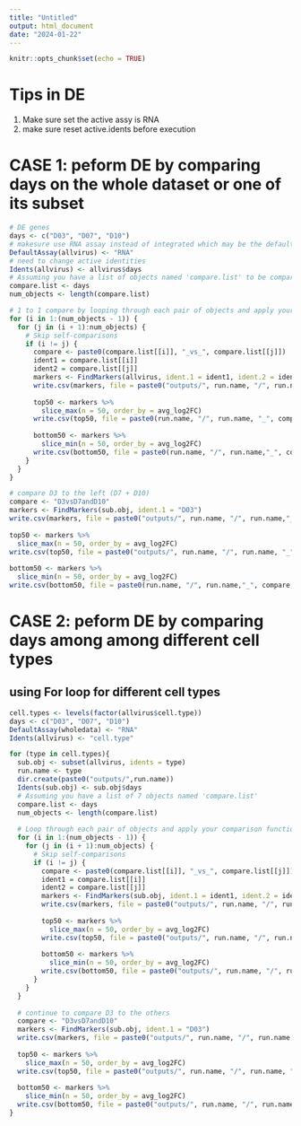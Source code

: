 ```yaml
---
title: "Untitled"
output: html_document
date: "2024-01-22"
---
```


```r
knitr::opts_chunk$set(echo = TRUE)
```

# Tips in DE
1. Make sure set the active assy is RNA
2. make sure reset active.idents before execution

# CASE 1: peform DE by comparing days on the whole dataset or one of its subset
```r
# DE genes
days <- c("D03", "D07", "D10")
# makesure use RNA assay instead of integrated which may be the default
DefaultAssay(allvirus) <- "RNA"
# need to change active identities
Idents(allvirus) <- allvirus$days
# Assuming you have a list of objects named 'compare.list' to be compared
compare.list <- days
num_objects <- length(compare.list)

# 1 to 1 compare by looping through each pair of objects and apply your comparison function
for (i in 1:(num_objects - 1)) {
  for (j in (i + 1):num_objects) {
    # Skip self-comparisons
    if (i != j) {
      compare <- paste0(compare.list[[i]], "_vs_", compare.list[[j]])
      ident1 = compare.list[[i]]
      ident2 = compare.list[[j]]
      markers <- FindMarkers(allvirus, ident.1 = ident1, ident.2 = ident2)
      write.csv(markers, file = paste0("outputs/", run.name, "/", run.name,"_", compare,"_DE_genes.csv"))
  
      top50 <- markers %>%
        slice_max(n = 50, order_by = avg_log2FC)
      write.csv(top50, file = paste0(run.name, "/", run.name, "_", compare,"_top50_genes.csv"))
      
      bottom50 <- markers %>%
        slice_min(n = 50, order_by = avg_log2FC)
      write.csv(bottom50, file = paste0(run.name, "/", run.name,"_", compare,"_bottom50_genes.csv"))
    }
  }
}

# compare D3 to the left (D7 + D10)
compare <- "D3vsD7andD10"
markers <- FindMarkers(sub.obj, ident.1 = "D03")
write.csv(markers, file = paste0("outputs/", run.name, "/", run.name,"_", compare,"_DE_genes.csv"))
  
top50 <- markers %>%
  slice_max(n = 50, order_by = avg_log2FC)
write.csv(top50, file = paste0("outputs/", run.name, "/", run.name, "_", compare,"_top50_genes.csv"))
  
bottom50 <- markers %>%
  slice_min(n = 50, order_by = avg_log2FC)
write.csv(bottom50, file = paste0(run.name, "/", run.name,"_", compare,"_bottom50_genes.csv"))

```

# CASE 2: peform DE by comparing days among among different cell types

## using For loop for different cell types
```r
cell.types <- levels(factor(allvirus$cell.type)) 
days <- c("D03", "D07", "D10")
DefaultAssay(wholedata) <- "RNA"
Idents(allvirus) <- "cell.type" 

for (type in cell.types){
  sub.obj <- subset(allvirus, idents = type)
  run.name <- type
  dir.create(paste0("outputs/",run.name))
  Idents(sub.obj) <- sub.obj$days
  # Assuming you have a list of 7 objects named 'compare.list'
  compare.list <- days
  num_objects <- length(compare.list)
  
  # Loop through each pair of objects and apply your comparison function
  for (i in 1:(num_objects - 1)) {
    for (j in (i + 1):num_objects) {
      # Skip self-comparisons
      if (i != j) {
        compare <- paste0(compare.list[[i]], "_vs_", compare.list[[j]])
        ident1 = compare.list[[i]]
        ident2 = compare.list[[j]]
        markers <- FindMarkers(sub.obj, ident.1 = ident1, ident.2 = ident2)
        write.csv(markers, file = paste0("outputs/", run.name, "/", run.name,"_", compare,"_DE_genes.csv"))
        
        top50 <- markers %>%
          slice_max(n = 50, order_by = avg_log2FC)
        write.csv(top50, file = paste0("outputs/", run.name, "/", run.name, "_", compare,"_top50_genes.csv"))
        
        bottom50 <- markers %>%
          slice_min(n = 50, order_by = avg_log2FC)
        write.csv(bottom50, file = paste0("outputs/", run.name, "/", run.name,"_", compare,"_bottom50_genes.csv"))
      }
    }
  }
  
  # continue to compare D3 to the others
  compare <- "D3vsD7andD10"
  markers <- FindMarkers(sub.obj, ident.1 = "D03")
  write.csv(markers, file = paste0("outputs/", run.name, "/", run.name,"_", compare,"_DE_genes.csv"))
  
  top50 <- markers %>%
    slice_max(n = 50, order_by = avg_log2FC)
  write.csv(top50, file = paste0("outputs/", run.name, "/", run.name, "_", compare,"_top50_genes.csv"))
  
  bottom50 <- markers %>%
    slice_min(n = 50, order_by = avg_log2FC)
  write.csv(bottom50, file = paste0("outputs/", run.name, "/", run.name,"_", compare,"_bottom50_genes.csv"))
}
```
